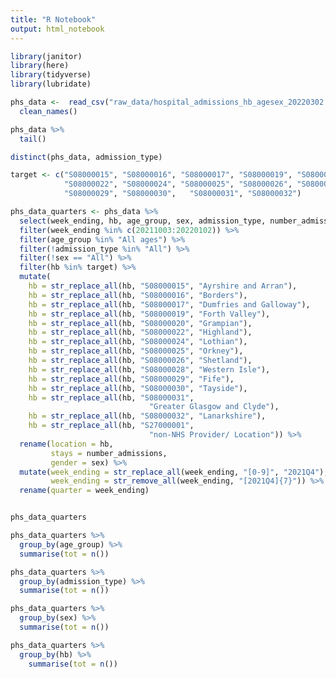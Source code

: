 ```yaml
---
title: "R Notebook"
output: html_notebook
---
```


```r
library(janitor)
library(here)
library(tidyverse)
library(lubridate)
```


```r
phs_data <-  read_csv("raw_data/hospital_admissions_hb_agesex_20220302.csv") %>% 
  clean_names()
```
```r

phs_data %>% 
  tail()
```
```r
distinct(phs_data, admission_type)
```
```r
target <- c("S08000015", "S08000016", "S08000017", "S08000019", "S08000020",
            "S08000022", "S08000024", "S08000025", "S08000026", "S08000028",
            "S08000029", "S08000030",	"S08000031", "S08000032")
```



```r
phs_data_quarters <- phs_data %>% 
  select(week_ending, hb, age_group, sex, admission_type, number_admissions) %>% 
  filter(week_ending %in% c(20211003:20220102)) %>% 
  filter(age_group %in% "All ages") %>% 
  filter(!admission_type %in% "All") %>% 
  filter(!sex == "All") %>% 
  filter(hb %in% target) %>% 
  mutate(
    hb = str_replace_all(hb, "S08000015", "Ayrshire and Arran"),
    hb = str_replace_all(hb, "S08000016", "Borders"),
    hb = str_replace_all(hb, "S08000017", "Dumfries and Galloway"),
    hb = str_replace_all(hb, "S08000019", "Forth Valley"),
    hb = str_replace_all(hb, "S08000020", "Grampian"),
    hb = str_replace_all(hb, "S08000022", "Highland"),
    hb = str_replace_all(hb, "S08000024", "Lothian"),
    hb = str_replace_all(hb, "S08000025", "Orkney"),
    hb = str_replace_all(hb, "S08000026", "Shetland"),
    hb = str_replace_all(hb, "S08000028", "Western Isle"),
    hb = str_replace_all(hb, "S08000029", "Fife"),
    hb = str_replace_all(hb, "S08000030", "Tayside"),
    hb = str_replace_all(hb, "S08000031", 
                               "Greater Glasgow and Clyde"),
    hb = str_replace_all(hb, "S08000032", "Lanarkshire"),
    hb = str_replace_all(hb, "S27000001", 
                               "non-NHS Provider/ Location")) %>% 
  rename(location = hb,
         stays = number_admissions,
         gender = sex) %>% 
  mutate(week_ending = str_replace_all(week_ending, "[0-9]", "2021Q4"),
         week_ending = str_remove_all(week_ending, "[2021Q4]{7}")) %>% 
  rename(quarter = week_ending)


phs_data_quarters

```

```r
phs_data_quarters %>% 
  group_by(age_group) %>% 
  summarise(tot = n())

phs_data_quarters %>% 
  group_by(admission_type) %>% 
  summarise(tot = n())

phs_data_quarters %>% 
  group_by(sex) %>% 
  summarise(tot = n())

phs_data_quarters %>% 
  group_by(hb) %>% 
    summarise(tot = n())


```

